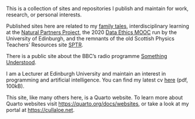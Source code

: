 This is a collection of sites and repositories I publish and maintain for work, research, or personal interests.

Published sites here are related to my [family tales](/family/), interdisciplinary learning at the [Natural Partners Project](/Natural-Partners/), the 2020 [Data Ethics MOOC](/DataEthicsMOOC/) run by the University of Edinburgh, and the remnants of the old Scottish Physics Teachers' Resources site [SPTR](https://sptr.net/). 

There is a public site about the BBC's radio programme [Something Understood](/Something-Understood/).

I am a Lecturer at Edinburgh University and maintain an interest in programming and artificial intelligence. You can find my latest cv [here](https://github.com/NixImagery/CV/blob/master/cv.pdf) (pdf, 100kB).

This site, like many others here, is a Quarto website. To learn more about Quarto websites visit <https://quarto.org/docs/websites>, or take a look at my portal at <https://cullaloe.net>.
